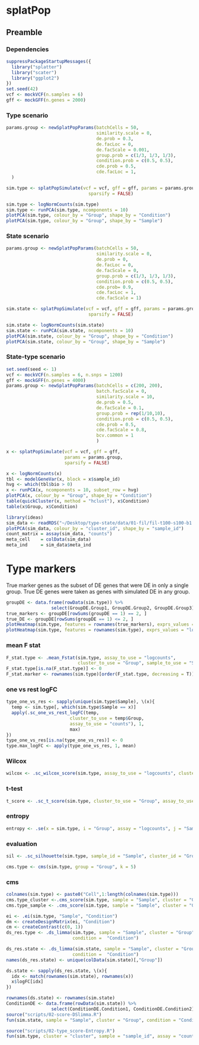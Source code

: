 # splatPop

## Preamble

### Dependencies 

```r
suppressPackageStartupMessages({
  library("splatter")
  library("scater")
  library("ggplot2")
})
set.seed(42)
vcf <- mockVCF(n.samples = 6)
gff <- mockGFF(n.genes = 2000)
```


### Type scenario
```r
params.group <- newSplatPopParams(batchCells = 50,
                                  similarity.scale = 0,
                                  de.prob = 0.3,
                                  de.facLoc = 0,
                                  de.facScale = 0.001,
                                  group.prob = c(1/3, 1/3, 1/3),
                                  condition.prob = c(0.5, 0.5),
                                  cde.prob = 0.5,
                                  cde.facLoc = 1, 
  )

sim.type <- splatPopSimulate(vcf = vcf, gff = gff, params = params.group, 
                               sparsify = FALSE)

sim.type <- logNormCounts(sim.type)
sim.type <- runPCA(sim.type, ncomponents = 10)
plotPCA(sim.type, colour_by = "Group", shape_by = "Condition")
plotPCA(sim.type, colour_by = "Group", shape_by = "Sample")

```

### State scenario
```r
params.group <- newSplatPopParams(batchCells = 50,
                                  similarity.scale = 0,
                                  de.prob = 0,
                                  de.facLoc = 0, 
                                  de.facScale = 0,
                                  group.prob = c(1/3, 1/3, 1/3),
                                  condition.prob = c(0.5, 0.5),
                                  cde.prob= 0.9,
                                  cde.facLoc = 1, 
                                  cde.facScale = 1)

sim.state <- splatPopSimulate(vcf = vcf, gff = gff, params = params.group, 
                               sparsify = FALSE)

sim.state <- logNormCounts(sim.state)
sim.state <- runPCA(sim.state, ncomponents = 10)
plotPCA(sim.state, colour_by = "Group", shape_by = "Condition")
plotPCA(sim.state, colour_by = "Group", shape_by = "Sample")
```

### State-type scenario

```r
set.seed(seed <- 1)
vcf <- mockVCF(n.samples = 6, n.snps = 1200)
gff <- mockGFF(n.genes = 4000)
params.group <- newSplatPopParams(batchCells = c(200, 200),
                                  batch.facScale = 0,
                                  similarity.scale = 10,
                                  de.prob = 0.5,
                                  de.facScale = 0.1,
                                  group.prob = rep(1/10,10),
                                  condition.prob = c(0.5, 0.5),
                                  cde.prob = 0.5,
                                  cde.facScale = 0.8,
                                  bcv.common = 1
                                  )

x <- splatPopSimulate(vcf = vcf, gff = gff, 
                      params = params.group, 
                      sparsify = FALSE)

x <- logNormCounts(x)
tbl <- modelGeneVar(x, block = x$sample_id)
hvg <- which(tbl$bio > 0)
x <- runPCA(x, ncomponents = 10, subset_row = hvg)
plotPCA(x, colour_by = "Group", shape_by = "Condition")
table(quickCluster(x, method = "hclust"), x$Condition)
table(x$Group, x$Condition)
```


```r
library(ideas)
sim_data <- readRDS("~/Desktop/type-state/data/01-fil/fil-t100-s100-b1.rds")
plotPCA(sim_data, colour_by = "cluster_id", shape_by = "sample_id")
count_matrix = assay(sim_data, "counts")
meta_cell    = colData(sim_data)
meta_ind     = sim_data$meta_ind

```


# Type markers
True marker genes as the subset of DE genes that were DE in only a single group.
True DE genes were taken as genes with simulated DE in any group.
```r
groupDE <- data.frame(rowData(sim.type)) %>%
                 select(GroupDE.Group1, GroupDE.Group2, GroupDE.Group3) 
true_markers <- groupDE[rowSums(groupDE == 1) == 2, ]
true_DE <- groupDE[rowSums(groupDE == 1) <= 2, ]
plotHeatmap(sim.type, features = rownames(true_markers), exprs_values = "logcounts", scale = T)
plotHeatmap(sim.type, features = rownames(sim.type), exprs_values = "logcounts")
```

### mean F stat
```r
F_stat.type <- .mean_Fstat(sim.type, assay_to_use = "logcounts", 
                           cluster_to_use = "Group", sample_to_use = "Sample")
F_stat.type[is.na(F_stat.type)] <- 0
F_stat.marker <- rownames(sim.type)[order(F_stat.type, decreasing = T)][1:33]
```

### one vs rest logFC
```r
type_one_vs_res <- sapply(unique(sim.type$Sample), \(x){
  temp <- sim.type[, which(sim.type$Sample == x)]
  apply(.sc_one_vs_rest_logFC(temp, 
                        cluster_to_use = temp$Group,
                        assay_to_use = "counts"), 1, 
                        max)
})
type_one_vs_res[is.na(type_one_vs_res)] <- 0
type.max_logFC <- apply(type_one_vs_res, 1, mean)
```

### Wilcox
```r
wilcox <- .sc_wilcox_score(sim.type, assay_to_use = "logcounts", cluster_to_use = "Group")
```


### t-test
```r
t_score <- .sc_t_score(sim.type, cluster_to_use = "Group", assay_to_use = "logcounts")
```


### entropy 
```r
entropy <- .se(x = sim.type, i = "Group", assay = "logcounts", j = "Sample")
```

### evaluation
```r
sil <- .sc_silhouette(sim.type, sample_id = "Sample", cluster_id = "Group")

cms.type <- cms(sim.type, group = "Group", k = 5)
```


### cms
```r
colnames(sim.type) <- paste0("Cell",1:length(colnames(sim.type)))
cms.type_cluster <-.cms_score(sim.type, sample = "Sample", cluster = "Group", k = 50, n_dim = 5)
cms.type_sample <- .cms_score(sim.type, sample = "Sample", cluster = "Group", k = 50, n_dim = 5, test = "sample")
```


```r
ei <- .ei(sim.type, "Sample", "Condition")
dm <- createDesignMatrix(ei, "Condition")
cm <- createContrast(c(0, 1))
ds_res.type <- .ds_limma(sim.type, sample = "Sample", cluster = "Group", 
                         condition =  "Condition")

ds_res.state <- .ds_limma(sim.state, sample = "Sample", cluster = "Group", 
                         condition =  "Condition")
names(ds_res.state) <- unique(colData(sim.state)[,"Group"])

ds.state <- sapply(ds_res.state, \(x){
  idx <- match(rownames(sim.state), rownames(x))
  x$logFC[idx]
})

rownames(ds.state) <- rownames(sim.state)
ConditionDE <- data.frame(rowData(sim.state)) %>%
                 select(ConditionDE.Condition1, ConditionDE.Condition2) 
source("scripts/02-score-DSlimma.R")
fun(sim.state, sample = "Sample", cluster = "Group", condition = "Condition")
```

```r
source("scripts/02-type_score-Entropy.R")
fun(sim.type, cluster = "cluster", sample = "sample_id", assay = "counts")
```

